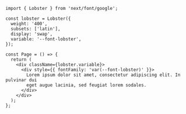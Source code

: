 ```tsx
import { Lobster } from 'next/font/google';

const lobster = Lobster({
  weight: '400',
  subsets: ['latin'],
  display: 'swap',
  variable: '--font-lobster',
});

const Page = () => {
  return (
    <div className={lobster.variable}>
      <div style={{ fontFamily: 'var(--font-lobster)' }}>
        Lorem ipsum dolor sit amet, consectetur adipiscing elit. In pulvinar dui
        eget augue lacinia, sed feugiat lorem sodales.
      </div>
    </div>
  );
};
```
